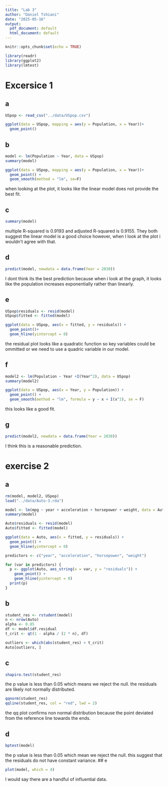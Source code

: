 ```yaml
---
title: "Lab 3"
author: "Daniel Tshiani"
date: "2025-05-16"
output:
  pdf_document: default
  html_document: default
---
```


```r
knitr::opts_chunk$set(echo = TRUE)
```


```r
library(readr)
library(ggplot2)
library(lmtest)
```

# Excersice 1
## a

```r
USpop <- read_csv("../data/USpop.csv")
```
```r
ggplot(data = USpop, mapping = aes(y = Population, x = Year))+
  geom_point()
```


## b
```r
model <- lm(Population ~ Year, data = USpop)
summary(model)
```
```r
ggplot(data = USpop, mapping = aes(y = Population, x = Year))+
  geom_point() +
  geom_smooth(method = "lm", se=F)
```

when looking at the plot, it looks like the linear model does not provide the best fit.

## c
```r
summary(model)
```
multiple R-squared is 0.9193 and adjusted R-squared is 0.9155. They both suggest the linear model is a good choice however, when I look at the plot i wouldn't agree with that.

## d
```r
predict(model, newdata = data.frame(Year = 2030))
```

I dont think its the best prediction because when i look at the graph, it looks like the population increases exponentially rather than linearly.

## e
```r
USpop$residuals <- resid(model)
USpop$fitted <- fitted(model)

ggplot(data = USpop, aes(x = fitted, y = residuals)) +
  geom_point()+
  geom_hline(yintercept = 0)
```

the residual plot looks like a quadratic function so key variables could be ommitted or we need to use a quadric variable in our model.

## f
```r
model2 <- lm(Population ~ Year +I(Year^2), data = USpop)
summary(model2)
```


```r
ggplot(data = USpop, aes(x = Year, y = Population)) +
  geom_point() +
  geom_smooth(method = "lm", formula = y ~ x + I(x^2), se = F)
```
this looks like a good fit.

## g

```r
predict(model2, newdata = data.frame(Year = 2030))
```
I think this is a reasonable prediction.

# exercise 2

## a
```r
rm(model, model2, USpop)
load("../data/Auto-3.rda")
```

```r
model <- lm(mpg ~ year + acceleration + horsepower + weight, data = Auto)
summary(model)
```
```r
Auto$residuals <- resid(model)
Auto$fitted <- fitted(model)

ggplot(data = Auto, aes(x = fitted, y = residuals)) +
  geom_point() +
  geom_hline(yintercept = 0)
```
```r
predictors <- c("year", "acceleration", "horsepower", "weight")

for (var in predictors) {
  p <- ggplot(Auto, aes_string(x = var, y = "residuals")) +
    geom_point() +
    geom_hline(yintercept = 0) 
  print(p)
}
```


## b
```r
student_res <- rstudent(model)
n <- nrow(Auto)               
alpha <- 0.05                 
df <- model$df.residual         
t_crit <- qt(1 - alpha / (2 * n), df)
```

```r
outliers <- which(abs(student_res) > t_crit)
Auto[outliers, ]
```

## c
```r
shapiro.test(student_res)
```
the p value is less than 0.05 which means we reject the null. the residuals are likely not normally distributed.

```r
qqnorm(student_res)
qqline(student_res, col = "red", lwd = 2)
```
the qq plot confirms non normal distribution because the point deviated from the reference line towards the ends.

## d
```r
bptest(model)
```
the p value is less than 0.05 which mean we reject the null. this suggest that the residuals do not have constant variance.
## e

```r
plot(model, which = 4)
```

I would say there are a handful of influential data.
